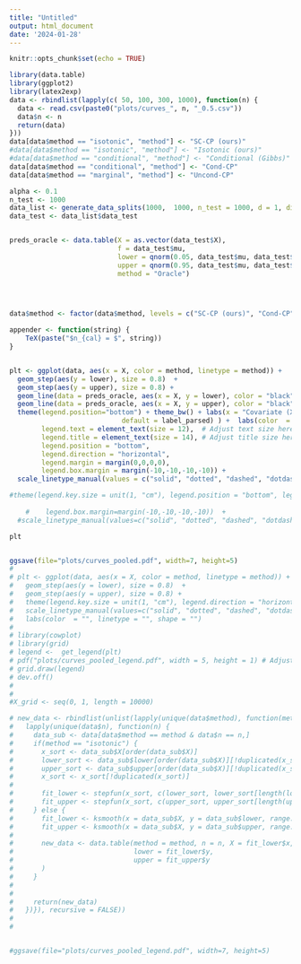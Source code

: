 ```yaml
---
title: "Untitled"
output: html_document
date: '2024-01-28'
---
```


```r
knitr::opts_chunk$set(echo = TRUE)
```



```r
library(data.table)
library(ggplot2)
library(latex2exp)
data <- rbindlist(lapply(c( 50, 100, 300, 1000), function(n) {
  data <- read.csv(paste0("plots/curves_", n, "_0.5.csv"))
  data$n <- n
  return(data)
}))
data[data$method == "isotonic", "method"] <- "SC-CP (ours)"
#data[data$method == "isotonic", "method"] <- "Isotonic (ours)"
#data[data$method == "conditional", "method"] <- "Conditional (Gibbs)"
data[data$method == "conditional", "method"] <- "Cond-CP"
data[data$method == "marginal", "method"] <- "Uncond-CP"

alpha <- 0.1
n_test <- 1000
data_list <- generate_data_splits(1000,  1000, n_test = 1000, d = 1, distr_shift = TRUE, shape = 1, b = 0.5)
data_test <- data_list$data_test


preds_oracle <- data.table(X = as.vector(data_test$X),
                           f = data_test$mu, 
                           lower = qnorm(0.05, data_test$mu, data_test$sigma2),
                           upper = qnorm(0.95, data_test$mu, data_test$sigma2),
                           method = "Oracle")


 

data$method <- factor(data$method, levels = c("SC-CP (ours)", "Cond-CP", "Uncond-CP"))

appender <- function(string) {
    TeX(paste("$n_{cal} = $", string)) 
}


plt <- ggplot(data, aes(x = X, color = method, linetype = method)) +
  geom_step(aes(y = lower), size = 0.8)  +
  geom_step(aes(y = upper), size = 0.8) +
  geom_line(data = preds_oracle, aes(x = X, y = lower), color = "black", alpha = 1, linetype = "solid")  +
  geom_line(data = preds_oracle, aes(x = X, y = upper), color = "black", alpha = 1, linetype = "solid") +
  theme(legend.position="bottom") + theme_bw() + labs(x = "Covariate (X)", color = "", y = "Outcome (Y)") + facet_wrap(~ n, labeller = as_labeller(appender, 
                            default = label_parsed) ) +  labs(color  = "", linetype = "", shape = "")   + theme(legend.key.size = unit(1, "cm"), 
        legend.text = element_text(size = 12),  # Adjust text size here
        legend.title = element_text(size = 14), # Adjust title size here
        legend.position = "bottom", 
        legend.direction = "horizontal",
        legend.margin = margin(0,0,0,0),
        legend.box.margin = margin(-10,-10,-10,-10)) +
  scale_linetype_manual(values = c("solid", "dotted", "dashed", "dotdash"))

#theme(legend.key.size = unit(1, "cm"), legend.position = "bottom", legend.direction = "horizontal",
                                                                                            #  legend.margin=margin(0,0,0,0),
    #    legend.box.margin=margin(-10,-10,-10,-10))  +
  #scale_linetype_manual(values=c("solid", "dotted", "dashed", "dotdash"))  

plt


ggsave(file="plots/curves_pooled.pdf", width=7, height=5)
# 
# plt <- ggplot(data, aes(x = X, color = method, linetype = method)) +
#   geom_step(aes(y = lower), size = 0.8)  +
#   geom_step(aes(y = upper), size = 0.8) +
#   theme(legend.key.size = unit(1, "cm"), legend.direction = "horizontal")  +
#   scale_linetype_manual(values=c("solid", "dotted", "dashed", "dotdash")) +
#   labs(color  = "", linetype = "", shape = "")  
# 
# library(cowplot)
# library(grid)
# legend <-  get_legend(plt)
# pdf("plots/curves_pooled_legend.pdf", width = 5, height = 1) # Adjust the width and height as needed
# grid.draw(legend)
# dev.off()
# 
#  
#X_grid <- seq(0, 1, length = 10000)

# new_data <- rbindlist(unlist(lapply(unique(data$method), function(method) {
#   lapply(unique(data$n), function(n) {
#     data_sub <- data[data$method == method & data$n == n,]
#     if(method == "isotonic") { 
#       x_sort <- data_sub$X[order(data_sub$X)]
#       lower_sort <- data_sub$lower[order(data_sub$X)][!duplicated(x_sort)]
#       upper_sort <- data_sub$upper[order(data_sub$X)][!duplicated(x_sort)]
#       x_sort <- x_sort[!duplicated(x_sort)]
#       
#       fit_lower <- stepfun(x_sort, c(lower_sort, lower_sort[length(lower_sort)]))
#       fit_upper <- stepfun(x_sort, c(upper_sort, upper_sort[length(upper_sort)]))
#     } else {
#       fit_lower <- ksmooth(x = data_sub$X, y = data_sub$lower, range.x = c(0,1), n.points = 1000, kernel = "normal")
#       fit_upper <- ksmooth(x = data_sub$X, y = data_sub$upper, range.x = c(0,1), n.points = 1000, kernel = "normal")
#       
#       new_data <- data.table(method = method, n = n, X = fit_lower$x, 
#                              lower = fit_lower$y,
#                              upper = fit_upper$y
#       )
#     }
#     
#     
#     return(new_data)
#   })}), recursive = FALSE))
# 
# 


#ggsave(file="plots/curves_pooled_legend.pdf", width=7, height=5)
 

```

